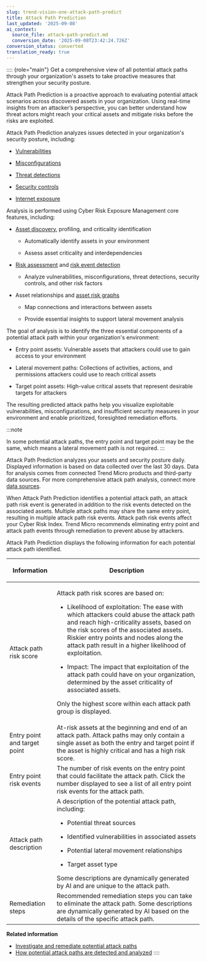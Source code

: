```yaml
---
slug: trend-vision-one-attack-path-predict
title: Attack Path Prediction
last_updated: '2025-09-08'
ai_context:
  source_file: attack-path-predict.md
  conversion_date: '2025-09-08T23:42:24.726Z'
conversion_status: converted
translation_ready: true
---
```


:::: {role="main"}
Get a comprehensive view of all potential attack paths through your organization's assets to take proactive measures that strengthen your security posture.

Attack Path Prediction is a proactive approach to evaluating potential attack scenarios across discovered assets in your organization. Using real-time insights from an attacker’s perspective, you can better understand how threat actors might reach your critical assets and mitigate risks before the risks are exploited.

Attack Path Prediction analyzes issues detected in your organization's security posture, including:

- [Vulnerabilities](vulnerabilities.mdx)

- [Misconfigurations](system-configuration.mdx)

- [Threat detections](threat-detection.mdx)

- [Security controls](security-configuration-intro.mdx)

- [Internet exposure](internet-facing-assets.mdx)

Analysis is performed using Cyber Risk Exposure Management core features, including:

- [Asset discovery](attack-surface-discovery.mdx), profiling, and criticality identification

  - Automatically identify assets in your environment

  - Assess asset criticality and interdependencies

- [Risk assessment](risk-assessment.mdx) and [risk event detection](risk-factors.mdx)

  - Analyze vulnerabilities, misconfigurations, threat detections, security controls, and other risk factors

- Asset relationships and [asset risk graphs](device-profile.mdx)

  - Map connections and interactions between assets

  - Provide essential insights to support lateral movement analysis

The goal of analysis is to identify the three essential components of a potential attack path within your organization's environment:

- Entry point assets: Vulnerable assets that attackers could use to gain access to your environment

- Lateral movement paths: Collections of activities, actions, and permissions attackers could use to reach critical assets

- Target point assets: High-value critical assets that represent desirable targets for attackers

The resulting predicted attack paths help you visualize exploitable vulnerabilities, misconfigurations, and insufficient security measures in your environment and enable prioritized, foresighted remediation efforts.

:::note

In some potential attack paths, the entry point and target point may be the same, which means a lateral movement path is not required.
:::

Attack Path Prediction analyzes your assets and security posture daily. Displayed information is based on data collected over the last 30 days. Data for analysis comes from connected Trend Micro products and third-party data sources. For more comprehensive attack path analysis, connect more [data sources](configuring-data-sources.mdx).

When Attack Path Prediction identifies a potential attack path, an attack path risk event is generated in addition to the risk events detected on the associated assets. Multiple attack paths may share the same entry point, resulting in multiple attack path risk events. Attack path risk events affect your Cyber Risk Index. Trend Micro recommends eliminating entry point and attack path events through remediation to prevent abuse by attackers.

Attack Path Prediction displays the following information for each potential attack path identified.

<table>
<thead>
<tr>
<th><p>Information</p></th>
<th><p>Description</p></th>
</tr>
</thead>
<tbody>
<tr>
<td><p>Attack path risk score</p></td>
<td><p>Attack path risk scores are based on:</p>
<ul>
<li><p>Likelihood of exploitation: The ease with which attackers could abuse the attack path and reach high-criticality assets, based on the risk scores of the associated assets. Riskier entry points and nodes along the attack path result in a higher likelihood of exploitation.</p></li>
<li><p>Impact: The impact that exploitation of the attack path could have on your organization, determined by the asset criticality of associated assets.</p></li>
</ul>
<p>Only the highest score within each attack path group is displayed.</p></td>
</tr>
<tr>
<td><p>Entry point and target point</p></td>
<td>At-risk assets at the beginning and end of an attack path. Attack paths may only contain a single asset as both the entry and target point if the asset is highly critical and has a high risk score.</td>
</tr>
<tr>
<td><p>Entry point risk events</p></td>
<td>The number of risk events on the entry point that could facilitate the attack path. Click the number displayed to see a list of all entry point risk events for the attack path.</td>
</tr>
<tr>
<td><p>Attack path description</p></td>
<td>A description of the potential attack path, including:
<ul>
<li><p>Potential threat sources</p></li>
<li><p>Identified vulnerabilities in associated assets</p></li>
<li><p>Potential lateral movement relationships</p></li>
<li><p>Target asset type</p></li>
</ul>
Some descriptions are dynamically generated by AI and are unique to the attack path.</td>
</tr>
<tr>
<td><p>Remediation steps</p></td>
<td>Recommended remediation steps you can take to eliminate the attack path. Some descriptions are dynamically generated by AI based on the details of the specific attack path.</td>
</tr>
</tbody>
</table>

**Related information**

- [Investigate and remediate potential attack paths](potential-attack-path.md "Identify high-risk assets, discover attack choke points, and remediate attack path-related risk events in Attack Path Prediction.")
- [How potential attack paths are detected and analyzed](attack-paths-detected.md "Learn how Attack Path Prediction detects attack paths before the paths are exploited.")
::::
